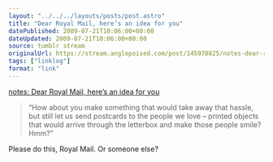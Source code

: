 ```yaml
---
layout: "../../../layouts/posts/post.astro"
title: "Dear Royal Mail, here’s an idea for you"
datePublished: 2009-07-21T10:06:00+00:00
dateUpdated: 2009-07-21T10:06:00+00:00
source: tumblr stream
originalUrl: https://stream.anglepoised.com/post/145978825/notes-dear-royal-mail-heres-an-idea-for-you
tags: ["linklog"]
format: "link"
---
```


[notes: Dear Royal Mail, here&#8217;s an idea for you][1]

> &ldquo;How about you make something that would take away that hassle, but still let us send postcards to the people we love &#8211; printed objects that would arrive through the letterbox and make those people smile? Hmm?&rdquo;

Please do this, Royal Mail. Or someone else?

[1]: https://gilest.org/dear-royal-mail.html

